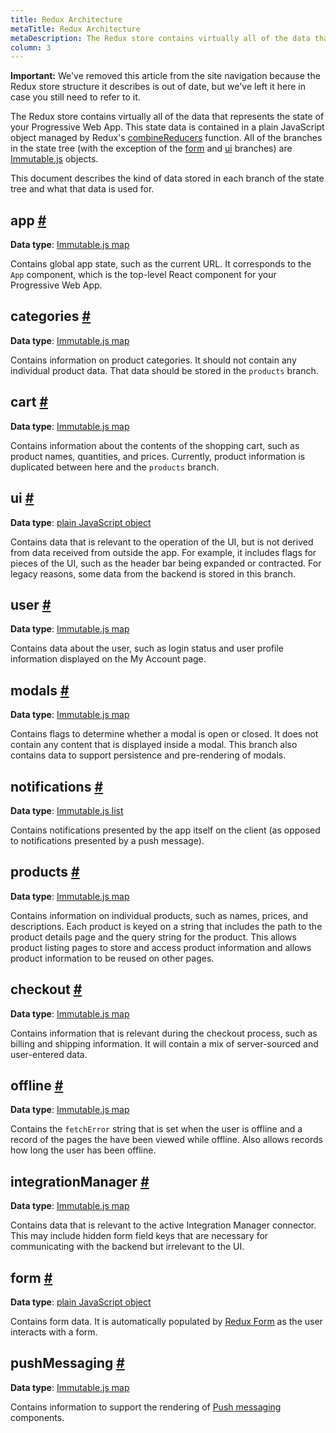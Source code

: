 ```yaml
---
title: Redux Architecture
metaTitle: Redux Architecture
metaDescription: The Redux store contains virtually all of the data that represents the state of your Progressive Web App.
column: 3
---
```


<Callout type="warning">

**Important:** We've removed this article from the site navigation because the Redux store structure it describes is out of date, but we've left it here in case you still need to refer to it.

</Callout>


The Redux store contains virtually all of the data that represents the state of your Progressive Web App. This state data is contained in a plain JavaScript object managed by Redux's [combineReducers](https://redux.js.org/docs/api/combineReducers.html) function. All of the branches in the state tree (with the exception of the [form](#form) and [ui](#ui) branches) are [Immutable.js](../immutablejs/) objects.

This document describes the kind of data stored in each branch of the state tree and what that data is used for.

## app <a name="app" href="#app">#</a>

**Data type**: [Immutable.js map](https://facebook.github.io/immutable-js/docs/#/Map)

Contains global app state, such as the current URL. It corresponds to the `App` component, which is the top-level React component for your Progressive Web App.

## categories <a name="categories" href="#categories">#</a>

**Data type**: [Immutable.js map](https://facebook.github.io/immutable-js/docs/#/Map)

Contains information on product categories. It should not contain any individual product data. That data should be stored in the `products` branch.

## cart <a name="cart" href="#cart">#</a>

**Data type**: [Immutable.js map](https://facebook.github.io/immutable-js/docs/#/Map)

Contains information about the contents of the shopping cart, such as product names, quantities, and prices. Currently, product information is duplicated between here and the `products` branch.

## ui <a name="ui" href="#ui">#</a>

**Data type**: [plain JavaScript object](https://developer.mozilla.org/bm/docs/Web/JavaScript/Guide/Working_with_Objects)

Contains data that is relevant to the operation of the UI, but is not derived from data received from outside the app. For example, it includes flags for pieces of the UI, such as the header bar being expanded or contracted. For legacy reasons, some data from the backend is stored in this branch.

## user <a name="user" href="#user">#</a>

**Data type**: [Immutable.js map](https://facebook.github.io/immutable-js/docs/#/Map)

Contains data about the user, such as login status and user profile information displayed on the My Account page.

## modals <a name="modals" href="#modals">#</a>

**Data type**: [Immutable.js map](https://facebook.github.io/immutable-js/docs/#/Map)

Contains flags to determine whether a modal is open or closed. It does not contain any content that is displayed inside a modal. This branch also contains data to support persistence and pre-rendering of modals.

## notifications <a name="notifications" href="#notifications">#</a>

**Data type**: [Immutable.js list](https://facebook.github.io/immutable-js/docs/#/List)

Contains notifications presented by the app itself on the client (as opposed to notifications presented by a push message).

## products <a name="products" href="#products">#</a>

**Data type**: [Immutable.js map](https://facebook.github.io/immutable-js/docs/#/Map)

Contains information on individual products, such as names, prices, and descriptions. Each product is keyed on a string that includes the path to the product details page and the query string for the product. This allows product listing pages to store and access product information and allows product information to be reused on other pages.

## checkout <a name="checkout" href="#checkout">#</a>

**Data type**: [Immutable.js map](https://facebook.github.io/immutable-js/docs/#/Map)

Contains information that is relevant during the checkout process, such as billing and shipping information. It will contain a mix of server-sourced and user-entered data.

## offline <a name="offline" href="#offline">#</a>

**Data type**: [Immutable.js map](https://facebook.github.io/immutable-js/docs/#/Map)

Contains the `fetchError` string that is set when the user is offline and a record of the pages the have been viewed while offline. Also allows records how long the user has been offline.

## integrationManager <a name="integration-manager" href="#integration-manager">#</a>

**Data type**: [Immutable.js map](https://facebook.github.io/immutable-js/docs/#/Map)

Contains data that is relevant to the active Integration Manager connector. This may include hidden form field keys that are necessary for communicating with the backend but irrelevant to the UI.

## form <a name="form" href="#form">#</a>

**Data type**: [plain JavaScript object](https://developer.mozilla.org/bm/docs/Web/JavaScript/Guide/Working_with_Objects)

Contains form data. It is automatically populated by [Redux Form](https://redux-form.com) as the user interacts with a form.

## pushMessaging <a name="push-messaging" href="#push-messaging">#</a>

**Data type**: [Immutable.js map](https://facebook.github.io/immutable-js/docs/#/Map)

Contains information to support the rendering of [Push messaging](../../resources/push-messaging/overview/) components.
